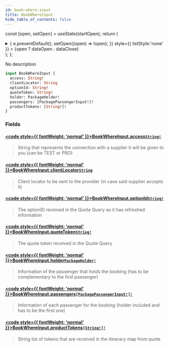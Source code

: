 ```yaml
---
id: book-where-input
title: BookWhereInput
hide_table_of_contents: false
---
```






const [open, setOpen] = useState(startOpen);
return (
<details {...(open ? { open: true } : {})} className="details" style={{ border:'none', boxShadow:'none', background:'var(--ifm-background-color)' }}>
<summary
onClick={(e) => {
e.preventDefault();
setOpen((open) => !open);
}}
style={{ listStyle:'none' }} >
{open ? dataOpen : dataClose}
</summary>
{open && children}
</details>
);
};

No description

```graphql
input BookWhereInput {
  access: String!
  clientLocator: String
  optionId: String!
  quoteToken: String!
  holder: PackageHolder!
  passengers: [PackagePassengerInput!]!
  productTokens: [String!]!
}
```

### Fields

#### [<code style={{ fontWeight: 'normal' }}>BookWhereInput.<b>access</b></code>](#)<Bullet />[`String!`](/api/scalars/string) <Badge class="badge badge--secondary" text="non-null"/> <Badge class="badge badge--secondary" text="scalar"/>

> String that represents the connection with a supplier it will be given to you (can be TEST or PRO)

#### [<code style={{ fontWeight: 'normal' }}>BookWhereInput.<b>clientLocator</b></code>](#)<Bullet />[`String`](/api/scalars/string) <Badge class="badge badge--secondary" text="scalar"/>

> Client locator to be sent to the provider (in case said supplier accepts it)

#### [<code style={{ fontWeight: 'normal' }}>BookWhereInput.<b>optionId</b></code>](#)<Bullet />[`String!`](/api/scalars/string) <Badge class="badge badge--secondary" text="non-null"/> <Badge class="badge badge--secondary" text="scalar"/>

> The optionID received in the Quote Query as it has refreshed information

#### [<code style={{ fontWeight: 'normal' }}>BookWhereInput.<b>quoteToken</b></code>](#)<Bullet />[`String!`](/api/scalars/string) <Badge class="badge badge--secondary" text="non-null"/> <Badge class="badge badge--secondary" text="scalar"/>

> The quote token received in the Quote Query

#### [<code style={{ fontWeight: 'normal' }}>BookWhereInput.<b>holder</b></code>](#)<Bullet />[`PackageHolder!`](/api/inputs/package-holder) <Badge class="badge badge--secondary" text="non-null"/> <Badge class="badge badge--secondary" text="input"/>

> Information of the passenger that holds the booking (has to be complementary to the first passenger)

#### [<code style={{ fontWeight: 'normal' }}>BookWhereInput.<b>passengers</b></code>](#)<Bullet />[`[PackagePassengerInput!]!`](/api/inputs/package-passenger-input) <Badge class="badge badge--secondary" text="non-null"/> <Badge class="badge badge--secondary" text="input"/>

> Information of each passenger for the booking (holder included and has to be the first one)

#### [<code style={{ fontWeight: 'normal' }}>BookWhereInput.<b>productTokens</b></code>](#)<Bullet />[`[String!]!`](/api/scalars/string) <Badge class="badge badge--secondary" text="non-null"/> <Badge class="badge badge--secondary" text="scalar"/>

> String list of tokens that are received in the itinerary map from quote
